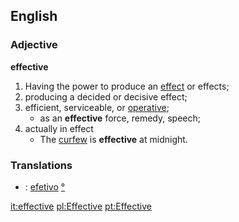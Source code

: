 == English ==
=== Adjective ===
'''effective'''
# Having the power to produce an [[effect]] or effects; 
# producing a decided or decisive effect; 
# efficient, serviceable, or [[operative]]; 
#*as an '''effective''' force, remedy, speech;
# actually in effect
#* The [[curfew]] is '''effective''' at midnight.

===Translations===
*{{pt}}: [[efetivo]] [[:pt:efetivo|°]]

[[it:effective]]
[[pl:Effective]]
[[pt:Effective]]